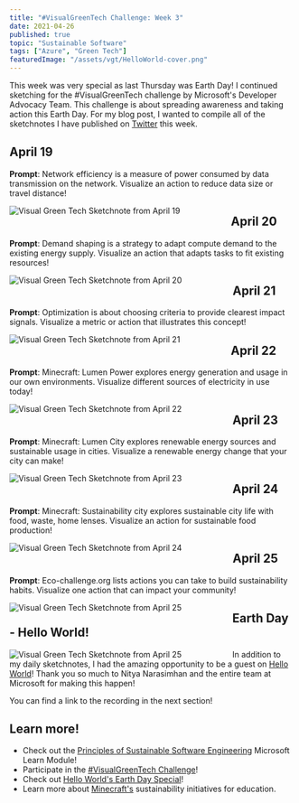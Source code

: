 ```yaml
---
title: "#VisualGreenTech Challenge: Week 3"
date: 2021-04-26
published: true
topic: "Sustainable Software"
tags: ["Azure", "Green Tech"]
featuredImage: "/assets/vgt/HelloWorld-cover.png"
---
```


This week was very special as last Thursday was Earth Day! I continued sketching for the #VisualGreenTech challenge by Microsoft's Developer Advocacy Team. This challenge is about spreading awareness and taking action this Earth Day. For my blog post, I wanted to compile all of the sketchnotes I have published on [Twitter](https://twitter.com/locksleylk) this week.

## April 19

**Prompt**: Network efficiency is a measure of power consumed by data transmission on the network. Visualize an action to reduce data size or travel distance!

<img
  src="/assets/vgt/VST_4-19.png"
  alt="Visual Green Tech Sketchnote from April 19"
  style="float: left; margin-right: 90px;"
/>

## April 20

**Prompt**: Demand shaping is a strategy to adapt compute demand to the existing energy supply. Visualize an action that adapts tasks to fit existing resources!

<img
  src="/assets/vgt/VST_4-20.png"
  alt="Visual Green Tech Sketchnote from April 20"
  style="float: left; margin-right: 90px;"
/>

## April 21

**Prompt**: Optimization is about choosing criteria to provide clearest impact signals. Visualize a metric or action that illustrates this concept!

<img
  src="/assets/vgt/VST_4-21.png"
  alt="Visual Green Tech Sketchnote from April 21"
  style="float: left; margin-right: 90px;"
/>

## April 22

**Prompt**: Minecraft: Lumen Power explores energy generation and usage in our own environments. Visualize different sources of electricity in use today!

<img
  src="/assets/vgt/VST_4-22.png"
  alt="Visual Green Tech Sketchnote from April 22"
  style="float: left; margin-right: 90px;"
/>

## April 23

**Prompt**: Minecraft: Lumen City explores renewable energy sources and sustainable usage in cities. Visualize a renewable energy change that your city can make!

<img
  src="/assets/vgt/VST_4-23.png"
  alt="Visual Green Tech Sketchnote from April 23"
  style="float: left; margin-right: 90px;"
/>

## April 24

**Prompt**: Minecraft: Sustainability city explores sustainable city life with food, waste, home lenses. Visualize an action for sustainable food production!

<img
  src="/assets/vgt/VST_4-24.png"
  alt="Visual Green Tech Sketchnote from April 24"
  style="float: left; margin-right: 90px;"
/>

## April 25

**Prompt**: Eco-challenge.org lists actions you can take to build sustainability habits. Visualize one action that can impact your community!

<img
  src="/assets/vgt/VST_4-25.png"
  alt="Visual Green Tech Sketchnote from April 25"
  style="float: left; margin-right: 90px;"
/>

## Earth Day - Hello World!

<img
  src="/assets/vgt/hw.jfif"
  alt="Visual Green Tech Sketchnote from April 25"
  style="float: left; margin-right: 90px;"
/>

In addition to my daily sketchnotes, I had the amazing opportunity to be a guest on [Hello World](https://channel9.msdn.com/Shows/Hello-World)! Thank you so much to Nitya Narasimhan and the entire team at Microsoft for making this happen!

You can find a link to the recording in the next section!

## Learn more!

- Check out the [Principles of Sustainable Software Engineering](https://docs.microsoft.com/en-us/learn/modules/sustainable-software-engineering-overview/?WT.mc_id=twitter) Microsoft Learn Module!
- Participate in the [#VisualGreenTech Challenge](https://techcommunity.microsoft.com/t5/green-tech-blog/visualgreentech-challenge-earthday-2021/ba-p/2257548)!
- Check out [Hello World's Earth Day Special](https://channel9.msdn.com/Shows/Hello-World/Hello-World-April-22-2021-Special-Hello-Earth)!
- Learn more about [Minecraft's](https://education.minecraft.net/lessons/radical-recycling) sustainability initiatives for education.
